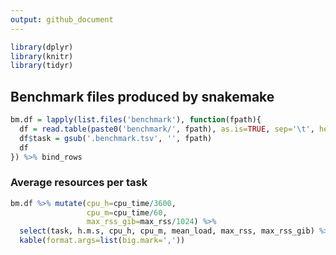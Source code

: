 ```yaml
---
output: github_document
---
```


```r
library(dplyr)
library(knitr)
library(tidyr)
```

## Benchmark files produced by snakemake

```r
bm.df = lapply(list.files('benchmark'), function(fpath){
  df = read.table(paste0('benchmark/', fpath), as.is=TRUE, sep='\t', header=TRUE)
  df$task = gsub('.benchmark.tsv', '', fpath)
  df
}) %>% bind_rows
```

### Average resources per task

```r
bm.df %>% mutate(cpu_h=cpu_time/3600,
                 cpu_m=cpu_time/60,
                 max_rss_gib=max_rss/1024) %>%
  select(task, h.m.s, cpu_h, cpu_m, mean_load, max_rss, max_rss_gib) %>% 
  kable(format.args=list(big.mark=','))
```
